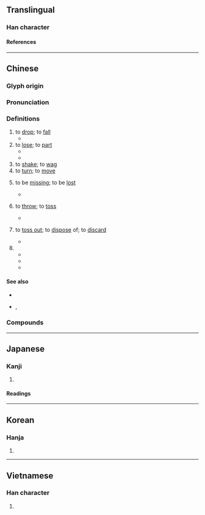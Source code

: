 {{character info}}
==Translingual==

===Han character===
{{Han char|rn=64|rad=手|as=08|sn=11|four=51046|canj=QYAJ|ids=⿰扌卓}}

====References====
{{Han ref|kx=0436.200|dkj=12243|dj=0786.070|hdz=31896.010|uh=6389}}

----

==Chinese==
{{zh-forms|alt=𢴿}}

===Glyph origin===
{{Han etym}}

===Pronunciation===
{{zh-pron
|m=diào
|c=diu6,deu6,zaau6
|h=pfs=thet
|md=
|mn=tiāu/tiō
|mn_note=tiāu - literary; tiō - vernacular
|mn-t=diao7/diou7
|mn-t_note=diao7 - Shantou; diou7 - Chaozhou
|w=
|mc=y
|oc=y
|cat=v
}}
{{rfp|zhx-teo|Teochew}}

===Definitions===
{{zh-hanzi}}

# to [[drop]]; to [[fall]]
#* {{zh-x|硬币 掉 在 了 地上。|The coin dropped on the ground.}}
# to [[lose]]; to [[part]]
#* {{zh-x|掉色|to lose color}}
#* {{zh-x|掉髮|to lose hair}}
# to [[shake]]; to [[wag]]
# to [[turn]]; to [[move]]
# {{lb|zh|dialectal|intransitive}} to be [[missing]]; to be [[lost]]
#* {{zh-x|我 錢包 掉 了|I lost my wallet.}}
# {{lb|zh|Cantonese|Teochew}} to [[throw]]; to [[toss]]
#* {{zh-x|掉 西瓜 落 海|to throw a watermelon into the ocean {{q|superstition in Hong Kong that it will aid in the recovery of people lost at sea}}|C}}
# {{lb|zh|Cantonese|Teochew}} to [[toss out]]; to [[dispose]] of; to [[discard]]
#* {{zh-x|掉 咗 好多 唔 應該 掉 嘅 嘢|'''threw away''' a lot of things that (I/he/she) shouldn't have|C}}
# {{n-g|Used along with a verb to indicate completion, usually together with {{zh-l|了}}; or to indicate imperative mood.}}
#* {{zh-x|他 戒-掉-了 煙|he quit smoking}}
#* {{zh-x|把 燈 關-掉|turn off the lights}}
#* {{zh-x|家裡 的 電飯鍋 壞-掉-了。|Our rice cooker has broken.}}

====See also====
* {{zh-l|落}}
* {{sense|to throw}} {{zh-l|掟}}, {{zh-l|拋}}

===Compounds===
{{zh-der|單掉兒|忘掉|做掉|丟不掉|尾大難掉|丟掉|廢掉|幹掉|失掉|尾大不掉|劃掉|掉臂不顧|掉鞅|拋掉|拆掉|掉嘴弄舌|掉文|掉魂|漏掉|掉舌|掉書袋|掉開|掉頭不顧|扔掉|掉膘|掉鎗花|掉回頭|戒掉|掉頭|掉三寸舌|掉隊|掉轉頭|掉眼|掉頭而去|掉嘴口|掉過兒|掉舌鼓脣|掉胎|掉下|掉貨|扣掉|破掉|溜掉|掉轉|掉包|甩掉|掉過頭|當掉|掉弄|掉刀|掉頭鼠竄|掉價兒|掉色|改掉|掉以輕心|毀掉|掉皮|末大不掉|掉過來|掉落|掉臂|掉背臉|掉換|拔掉|笑掉大牙|躲不掉|蹦掉|除掉|關掉|花掉|連根拔掉|跑不掉|老掉牙|死掉|脫掉}}

{{zh-cat|Beginning}}

----

==Japanese==

===Kanji===
{{ja-kanji|grade=|rs=手08}}

# {{rfdef|ja|sort=手08}}

====Readings====
{{ja-readings
|goon=じょう<でう
|kanon=ちょう<てう
|kanyoon=とう<たう
|kun=ふる-う<ふる-ふ
}}

----

==Korean==

===Hanja===
{{ko-hanja|도}}

# {{rfdef|ko|sort=手08}}

----

==Vietnamese==

===Han character===
{{vi-readings|rs=手08|reading=[[trao]], [[chèo]], [[điệu]], [[sạo]], [[trạo]], [[tráo]]}}

# {{rfdef|vi|sort=手08}}

{{cln|vi|Han tu}}